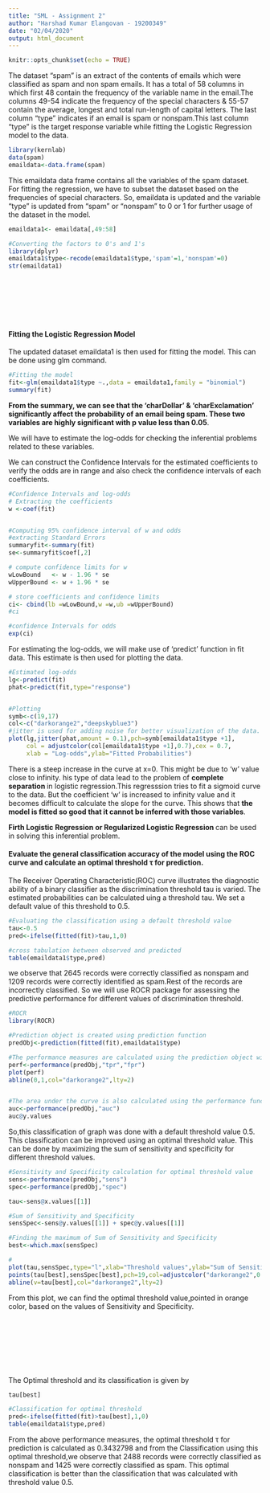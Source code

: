 ```yaml
---
title: "SML - Assignment 2"
author: "Harshad Kumar Elangovan - 19200349"
date: "02/04/2020"
output: html_document
---
```


```r
knitr::opts_chunk$set(echo = TRUE)
```

The dataset "spam" is an extract of the contents of emails which were classified as spam and non spam emails. It has a total of 58 columns in which first 48 contain the frequency of the variable name in the email.The columns 49-54 indicate the frequency of the special characters & 55-57 contain the average, longest and total run-length of capital letters. The last column "type" indicates if an email
is spam or nonspam.This last column "type" is the target response variable while fitting the Logistic Regression model to the data.

```r
library(kernlab)
data(spam)
emaildata<-data.frame(spam)
```

This emaildata data frame contains all the variables of the spam dataset. For fitting the regression, we have to subset the dataset based on the frequencies of special characters. So, emaildata is updated and the variable "type" is updated from "spam" or "nonspam" to 0 or 1 for further usage of the dataset in the model.

```r

emaildata1<- emaildata[,49:58]

#Converting the factors to 0's and 1's
library(dplyr)
emaildata1$type<-recode(emaildata1$type,'spam'=1,'nonspam'=0)
str(emaildata1)
```

</br>
</br>
</br>
</br>
</br>

#### Fitting the Logistic Regression Model

The updated dataset emaildata1 is then used for fitting the model. This can be done using glm command.

```r
#Fitting the model
fit<-glm(emaildata1$type ~.,data = emaildata1,family = "binomial")
summary(fit)
```

<b>From the summary, we can see that the 'charDollar' & 'charExclamation' significantly affect the  probability of an email being spam. These two variables are highly significant with p value less than 0.05</b>.

We will have to estimate the log-odds for checking the inferential problems related to these variables.

We can construct the Confidence Intervals for the estimated coefficients to verify the odds are in range and also check the confidence intervals of each coefficients.

```r
#Confidence Intervals and log-odds
# Extracting the coefficients
w <-coef(fit)


#Computing 95% confidence interval of w and odds
#extracting Standard Errors
summaryfit<-summary(fit)
se<-summaryfit$coef[,2]

# compute confidence limits for w
wLowBound   <- w - 1.96 * se
wUpperBound <- w + 1.96 * se

# store coefficients and confidence limits
ci<- cbind(lb =wLowBound,w =w,ub =wUpperBound)
#ci

#confidence Intervals for odds
exp(ci)
```

For estimating the log-odds, we will make use of 'predict' function in fit data. This estimate is then used for plotting the data.

```r
#Estimated log-odds
lg<-predict(fit)
phat<-predict(fit,type="response")


#Plotting
symb<-c(19,17)
col<-c("darkorange2","deepskyblue3")
#jitter is used for adding noise for better visualization of the data.
plot(lg,jitter(phat,amount = 0.1),pch=symb[emaildata1$type +1],
     col = adjustcolor(col[emaildata1$type +1],0.7),cex = 0.7,
     xlab = "Log-odds",ylab="Fitted Probabilities")

```

There is a steep increase in the curve at x=0. This might be due to 'w' value close to infinity. his type of data lead to the problem of <b> complete separation </b> in logistic regression.This regresssion tries to fit a sigmoid curve to the data. But the coefficient 'w' is increased to infinity value and it becomes difficult to calculate the slope for the curve. This shows that <b> the model is fitted so good that it cannot be inferred with those variables</b>.

<b> Firth Logistic Regression or Regularized Logistic Regression </b> can be used in solving this inferential problem.



####  Evaluate the general classification accuracy of the model using the ROC curve and calculate an optimal threshold τ for prediction.



The Receiver Operating Characteristic(ROC) curve illustrates the diagnostic ability of a binary classifier as the discrimination threshold tau is varied. The estimated probabilities can be calculated uing a threshold tau. We set a default value of this threshold to 0.5.

```r

#Evaluating the classification using a default threshold value
tau<-0.5
pred<-ifelse(fitted(fit)>tau,1,0)

#cross tabulation between observed and predicted
table(emaildata1$type,pred)
```

we observe that 2645 records were correctly classified as nonspam and 1209 records were correctly identified as spam.Rest of the records are incorrectly classified. So we will use ROCR package for assessing the predictive performance for different values of discrimination threshold.

```r
#ROCR
library(ROCR)

#Prediction object is created using prediction function
predObj<-prediction(fitted(fit),emaildata1$type)

#The performance measures are calculated using the prediction object with True and False positive rate. This is then used for plotting the ROC curve.
perf<-performance(predObj,"tpr","fpr")
plot(perf)
abline(0,1,col="darkorange2",lty=2)


#The area under the curve is also calculated using the performance function.
auc<-performance(predObj,"auc")
auc@y.values

```

So,this classification of graph was done with a default threshold value 0.5.  This classification can be improved using an optimal threshold value. This can be done by maximizing the sum of sensitivity and specificity for different threshold values.

```r

#Sensitivity and Specificity calculation for optimal threshold value
sens<-performance(predObj,"sens")
spec<-performance(predObj,"spec")

tau<-sens@x.values[[1]]

#Sum of Sensitivity and Specificity
sensSpec<-sens@y.values[[1]] + spec@y.values[[1]]

#Finding the maximum of Sum of Sensitivity and Specificity
best<-which.max(sensSpec)

#
plot(tau,sensSpec,type="l",xlab="Threshold values",ylab="Sum of Sensitivity and Specificity")
points(tau[best],sensSpec[best],pch=19,col=adjustcolor("darkorange2",0.5))
abline(v=tau[best],col="darkorange2",lty=2)
```

From this plot, we can find the optimal threshold value,pointed in orange color, based on the values of Sensitivity and Specificity.

</br>
</br>
</br>
</br>
</br>
</br>

The Optimal threshold and its classification is given by

```r

tau[best]

#Classification for optimal threshold
pred<-ifelse(fitted(fit)>tau[best],1,0)
table(emaildata1$type,pred)
```

From the above performance measures, the optimal threshold τ for prediction is calculated as 0.3432798 and from the Classification using this optimal threshold,we observe that 2488 records were correctly classified as nonspam and 1425 were correctly classified as spam. This optimal classification is better than the classification that was calculated with threshold value 0.5.